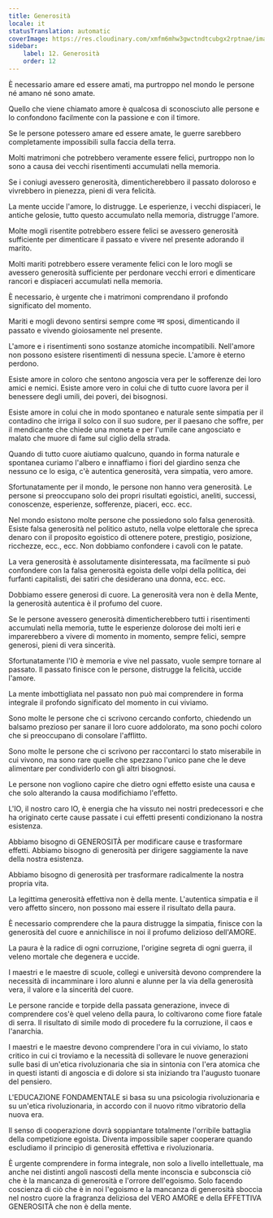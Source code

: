 ```yaml
---
title: Generosità
locale: it
statusTranslation: automatic
coverImage: https://res.cloudinary.com/xmfm6mhw3gwctndtcubgx2rptnae/image/upload/v1740337243/small_cover_educacion_fundamental_a051170f1c.webp
sidebar:
    label: 12. Generosità
    order: 12
---
```

È necessario amare ed essere amati, ma purtroppo nel mondo le persone né amano né sono amate.

Quello che viene chiamato amore è qualcosa di sconosciuto alle persone e lo confondono facilmente con la passione e con il timore.

Se le persone potessero amare ed essere amate, le guerre sarebbero completamente impossibili sulla faccia della terra.

Molti matrimoni che potrebbero veramente essere felici, purtroppo non lo sono a causa dei vecchi risentimenti accumulati nella memoria.

Se i coniugi avessero generosità, dimenticherebbero il passato doloroso e vivrebbero in pienezza, pieni di vera felicità.

La mente uccide l'amore, lo distrugge. Le esperienze, i vecchi dispiaceri, le antiche gelosie, tutto questo accumulato nella memoria, distrugge l'amore.

Molte mogli risentite potrebbero essere felici se avessero generosità sufficiente per dimenticare il passato e vivere nel presente adorando il marito.

Molti mariti potrebbero essere veramente felici con le loro mogli se avessero generosità sufficiente per perdonare vecchi errori e dimenticare rancori e dispiaceri accumulati nella memoria.

È necessario, è urgente che i matrimoni comprendano il profondo significato del momento.

Mariti e mogli devono sentirsi sempre come नव sposi, dimenticando il passato e vivendo gioiosamente nel presente.

L'amore e i risentimenti sono sostanze atomiche incompatibili. Nell'amore non possono esistere risentimenti di nessuna specie. L'amore è eterno perdono.

Esiste amore in coloro che sentono angoscia vera per le sofferenze dei loro amici e nemici. Esiste amore vero in colui che di tutto cuore lavora per il benessere degli umili, dei poveri, dei bisognosi.

Esiste amore in colui che in modo spontaneo e naturale sente simpatia per il contadino che irriga il solco con il suo sudore, per il paesano che soffre, per il mendicante che chiede una moneta e per l'umile cane angosciato e malato che muore di fame sul ciglio della strada.

Quando di tutto cuore aiutiamo qualcuno, quando in forma naturale e spontanea curiamo l'albero e innaffiamo i fiori del giardino senza che nessuno ce lo esiga, c'è autentica generosità, vera simpatia, vero amore.

Sfortunatamente per il mondo, le persone non hanno vera generosità. Le persone si preoccupano solo dei propri risultati egoistici, aneliti, successi, conoscenze, esperienze, sofferenze, piaceri, ecc. ecc.

Nel mondo esistono molte persone che possiedono solo falsa generosità. Esiste falsa generosità nel politico astuto, nella volpe elettorale che spreca denaro con il proposito egoistico di ottenere potere, prestigio, posizione, ricchezze, ecc., ecc. Non dobbiamo confondere i cavoli con le patate.

La vera generosità è assolutamente disinteressata, ma facilmente si può confondere con la falsa generosità egoista delle volpi della politica, dei furfanti capitalisti, dei satiri che desiderano una donna, ecc. ecc.

Dobbiamo essere generosi di cuore. La generosità vera non è della Mente, la generosità autentica è il profumo del cuore.

Se le persone avessero generosità dimenticherebbero tutti i risentimenti accumulati nella memoria, tutte le esperienze dolorose dei molti ieri e imparerebbero a vivere di momento in momento, sempre felici, sempre generosi, pieni di vera sincerità.

Sfortunatamente l'IO è memoria e vive nel passato, vuole sempre tornare al passato. Il passato finisce con le persone, distrugge la felicità, uccide l'amore.

La mente imbottigliata nel passato non può mai comprendere in forma integrale il profondo significato del momento in cui viviamo.

Sono molte le persone che ci scrivono cercando conforto, chiedendo un balsamo prezioso per sanare il loro cuore addolorato, ma sono pochi coloro che si preoccupano di consolare l'afflitto.

Sono molte le persone che ci scrivono per raccontarci lo stato miserabile in cui vivono, ma sono rare quelle che spezzano l'unico pane che le deve alimentare per condividerlo con gli altri bisognosi.

Le persone non vogliono capire che dietro ogni effetto esiste una causa e che solo alterando la causa modifichiamo l'effetto.

L'IO, il nostro caro IO, è energia che ha vissuto nei nostri predecessori e che ha originato certe cause passate i cui effetti presenti condizionano la nostra esistenza.

Abbiamo bisogno di GENEROSITÀ per modificare cause e trasformare effetti. Abbiamo bisogno di generosità per dirigere saggiamente la nave della nostra esistenza.

Abbiamo bisogno di generosità per trasformare radicalmente la nostra propria vita.

La legittima generosità effettiva non è della mente. L'autentica simpatia e il vero affetto sincero, non possono mai essere il risultato della paura.

È necessario comprendere che la paura distrugge la simpatia, finisce con la generosità del cuore e annichilisce in noi il profumo delizioso dell'AMORE.

La paura è la radice di ogni corruzione, l'origine segreta di ogni guerra, il veleno mortale che degenera e uccide.

I maestri e le maestre di scuole, collegi e università devono comprendere la necessità di incamminare i loro alunni e alunne per la via della generosità vera, il valore e la sincerità del cuore.

Le persone rancide e torpide della passata generazione, invece di comprendere cos'è quel veleno della paura, lo coltivarono come fiore fatale di serra. Il risultato di simile modo di procedere fu la corruzione, il caos e l'anarchia.

I maestri e le maestre devono comprendere l'ora in cui viviamo, lo stato critico in cui ci troviamo e la necessità di sollevare le nuove generazioni sulle basi di un'etica rivoluzionaria che sia in sintonia con l'era atomica che in questi istanti di angoscia e di dolore si sta iniziando tra l'augusto tuonare del pensiero.

L'EDUCAZIONE FONDAMENTALE si basa su una psicologia rivoluzionaria e su un'etica rivoluzionaria, in accordo con il nuovo ritmo vibratorio della nuova era.

Il senso di cooperazione dovrà soppiantare totalmente l'orribile battaglia della competizione egoista. Diventa impossibile saper cooperare quando escludiamo il principio di generosità effettiva e rivoluzionaria.

È urgente comprendere in forma integrale, non solo a livello intellettuale, ma anche nei distinti angoli nascosti della mente inconscia e subconscia ciò che è la mancanza di generosità e l'orrore dell'egoismo. Solo facendo coscienza di ciò che è in noi l'egoismo e la mancanza di generosità sboccia nel nostro cuore la fragranza deliziosa del VERO AMORE e della EFFETTIVA GENEROSITÀ che non è della mente.

